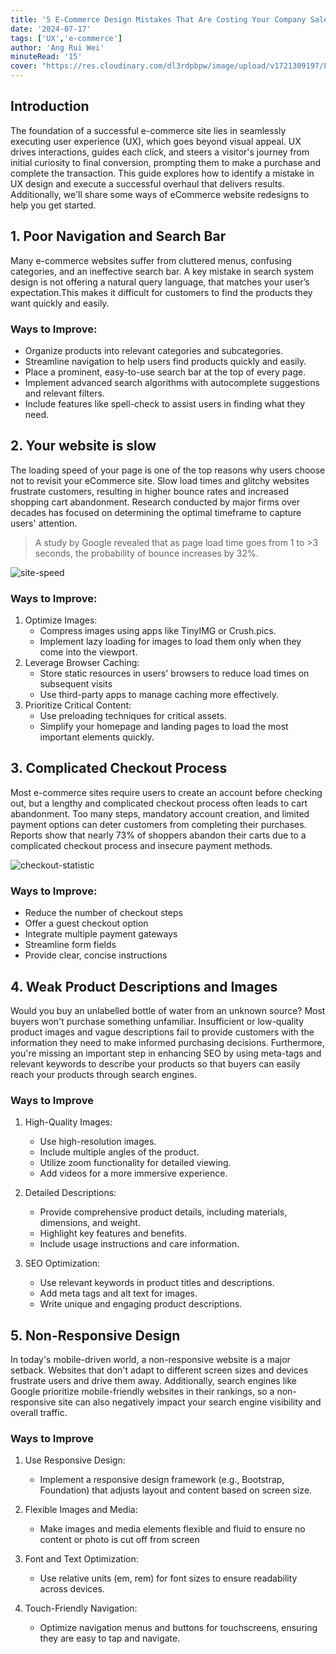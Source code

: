 ```yaml
---
title: '5 E-Commerce Design Mistakes That Are Costing Your Company Sales!'
date: '2024-07-17'
tags: ['UX','e-commerce']
author: 'Ang Rui Wei'
minuteRead: '15'
cover: "https://res.cloudinary.com/dl3rdpbpw/image/upload/v1721309197/Figure_ptrh8m.png"
---
```


## Introduction

The foundation of a successful e-commerce site lies in seamlessly executing user experience (UX), which goes beyond visual appeal. UX drives interactions, guides each click, and steers a visitor's journey from initial curiosity to final conversion, prompting them to make a purchase and complete the transaction. This guide explores how to identify a mistake in UX design and execute a successful overhaul that delivers results. Additionally, we'll share some ways of eCommerce website redesigns to help you get started. 

## 1. Poor Navigation and Search Bar

Many e-commerce websites suffer from cluttered menus, confusing categories, and an ineffective search bar. A key mistake in search system design is not offering a natural query language, that matches your user’s expectation.This makes it difficult for customers to find the products they want quickly and easily.

### Ways to Improve:
   - Organize products into relevant categories and subcategories.
   - Streamline navigation to help users find products quickly and easily.
   - Place a prominent, easy-to-use search bar at the top of every page.
   - Implement advanced search algorithms with autocomplete suggestions and relevant filters.
   - Include features like spell-check to assist users in finding what they need.

<ImageWithCaption src="https://res.cloudinary.com/dl3rdpbpw/image/upload/v1721468671/Organisation_bw1xqr.png" alt='clarins' caption='Clarins organizes their lip products under a series of searchable keywords, including “lip balm,” “lip gloss,” “lipstick,” and “lip oils.” This helps consumers quickly find what they’re looking for, as they may not initially know what products your company offers' />


## 2. Your website is slow

The loading speed of your page is one of the top reasons why users choose not to revisit your eCommerce site. Slow load times and glitchy websites frustrate customers, resulting in higher bounce rates and increased shopping cart abandonment. Research conducted by major firms over decades has focused on determining the optimal timeframe to capture users' attention.

> A study by Google revealed that as page load time goes from 1 to  >3 seconds, the probability of bounce increases by 32%.


![site-speed](https://res.cloudinary.com/dl3rdpbpw/image/upload/v1721468671/Website_cfugze.png)

### Ways to Improve:

1. Optimize Images:
   - Compress images using apps like TinyIMG or Crush.pics.
   - Implement lazy loading for images to load them only when they come into the viewport.
2. Leverage Browser Caching:
   - Store static resources in users' browsers to reduce load times on subsequent visits
   - Use third-party apps to manage caching more effectively.
3. Prioritize Critical Content:
   - Use preloading techniques for critical assets.
   - Simplify your homepage and landing pages to load the most important elements quickly.

## 3. Complicated Checkout Process

Most e-commerce sites require users to create an account before checking out, but a lengthy and complicated checkout process often leads to cart abandonment. Too many steps, mandatory account creation, and limited payment options can deter customers from completing their purchases. Reports show that nearly 73% of shoppers abandon their carts due to a complicated checkout process and insecure payment methods.

![checkout-statistic](https://res.cloudinary.com/dl3rdpbpw/image/upload/v1721468671/checkout_u5cj7t.png)

### Ways to Improve:

   - Reduce the number of checkout steps
   - Offer a guest checkout option
   - Integrate multiple payment gateways
   - Streamline form fields
   - Provide clear, concise instructions

## 4. Weak Product Descriptions and Images

Would you buy an unlabelled bottle of water from an unknown source? Most buyers won't purchase something unfamiliar. Insufficient or low-quality product images and vague descriptions fail to provide customers with the information they need to make informed purchasing decisions. Furthermore, you're missing an important step in enhancing SEO by using meta-tags and relevant keywords to describe your products so that buyers can easily reach your products through search engines.

### Ways to Improve

1. High-Quality Images:
   - Use high-resolution images.
   - Include multiple angles of the product.
   - Utilize zoom functionality for detailed viewing.
   - Add videos for a more immersive experience.

2. Detailed Descriptions:
   - Provide comprehensive product details, including materials, dimensions, and weight.
   - Highlight key features and benefits.
   - Include usage instructions and care information.

3. SEO Optimization:
   - Use relevant keywords in product titles and descriptions.
   - Add meta tags and alt text for images.
   - Write unique and engaging product descriptions.

## 5. Non-Responsive Design

In today's mobile-driven world, a non-responsive website is a major setback. Websites that don't adapt to different screen sizes and devices frustrate users and drive them away. Additionally, search engines like Google prioritize mobile-friendly websites in their rankings, so a non-responsive site can also negatively impact your search engine visibility and overall traffic.

### Ways to Improve

1. Use Responsive Design:
   - Implement a responsive design framework (e.g., Bootstrap, Foundation) that adjusts layout and content based on screen size.

2. Flexible Images and Media:
   - Make images and media elements flexible and fluid to ensure no content or photo is cut off from screen

3. Font and Text Optimization:
   - Use relative units (em, rem) for font sizes to ensure readability across devices.

4. Touch-Friendly Navigation:
   - Optimize navigation menus and buttons for touchscreens, ensuring they are easy to tap and navigate.